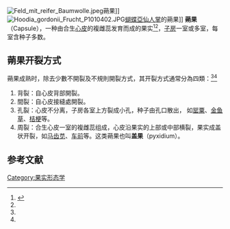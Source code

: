 {{expand|time=2017-12-06T21:29:54+00:00}}
[[File:Feld_mit_reifer_Baumwolle.jpeg|thumb]]蒴果]]
[[File:Hoodia_gordonii_Frucht_P1010402.JPG|thumb]][[蝴蝶亞仙人掌|蝴蝶亞仙人掌]]的蒴果]]
'''蒴果'''（Capsule），一种由合生[[心皮|心皮]]的複雌蕊发育而成的果实<ref>{{cite EB1911|wstitle=Capsule}}</ref><ref name=Simpson/>，[[子房|子房]]一室或多室，每室含种子多数。

== 蒴果开裂方式 ==
蒴果成熟时，除去少數不開裂及不規則開裂方式，其开裂方式通常分為四類：<ref name=Simpson/><ref name=Hickey/>
#背裂：自心皮背部開裂。
#間裂：自心皮接縫處開裂。
#孔裂：心皮不分离，子房各室上方裂成小孔，种子由孔口散出， 如[[罂粟|罂粟]]、[[金鱼草|金鱼草]]、[[桔梗|桔梗]]等。
#周裂：合生心皮一室的複雌蕊组成，心皮沿果实的上部或中部横裂，果实成盖状开裂，如[[马齿苋|马齿苋]]、[[车前|车前]]等。这类蒴果也叫'''盖果'''（pyxidium）。

==参考文献==
{{Reflist|refs=

<ref name=Hickey>{{harvnb|Hickey|King|2000|loc=[https://books.google.com.au/books?id=0Yja1lL_pJYC&pg=PA136 Capsule dehiscence p. 136]}}</ref>

<ref name=Simpson>{{harvnb|Simpson|2011|loc=[https://books.google.ca/books?id=Ia2eIPVksMMC&pg=PA384 Simple fruit types pp.384–386]}}</ref>

}}
{{果实}}
{{biology-stub}}

[[Category:果实形态学|Category:果实形态学]]